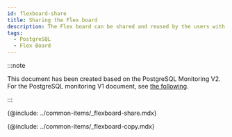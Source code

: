 ```yaml
---
id: flexboard-share
title: Sharing the Flex board
description: The Flex board can be shared and reused by the users with other accounts.
tags:
  - PostgreSQL
  - Flex Board
---
```


:::note

This document has been created based on the PostgreSQL Monitoring V2. For the PostgreSQL monitoring V1 document, see [the following](../postgresql-v1/flexboard-share).

:::

{@include: ../common-items/_flexboard-share.mdx}  

{@include: ../common-items/_flexboard-copy.mdx}  
